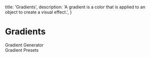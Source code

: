   title: 'Gradients',
  description:
    'A gradient is a color that is applied to an object to create a visual effect.',
}

# Gradients

<div className="my-4"></div>
<div className="text-sm font-medium">Gradient Generator</div>
<CustomGradientGenerator />

<div className="my-4"></div>
<div className="mb-4 text-sm font-medium">Gradient Presets</div>
<GradientCards />
